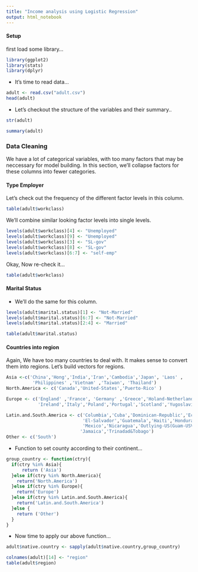 ```yaml
---
title: "Income analysis using Logistic Regression"
output: html_notebook
---
```


#### Setup
first load some library...

```r
library(ggplot2)
library(stats)
library(dplyr)
```

- It's time to read data...
```r
adult <- read.csv("adult.csv")
head(adult)
```


- Let's checkout the structure of the variables and their summary..
```r
str(adult)
```


```r
summary(adult)
```



### Data Cleaning

We have a lot of categorical variables, with too many factors that may be neccessary for model building. In this section, we'll collapse factors for
these columns into fewer categories.

#### Type Employer
Let's check out the frequency of the different factor levels in this column.

```r
table(adult$workclass)
```

We'll combine similar looking factor levels into single levels.
```r
levels(adult$workclass)[4] <- "Unemployed"
levels(adult$workclass)[9] <- "Unemployed"
levels(adult$workclass)[3] <- "SL-gov"
levels(adult$workclass)[8] <- "SL-gov"
levels(adult$workclass)[6:7] <- "self-emp"
```

Okay, Now re-check it...
```r
table(adult$workclass)
```


#### Marital Status
- We'll do the same for this column.
```r
levels(adult$marital.status)[1] <- "Not-Married"
levels(adult$marital.status)[6:7] <- "Not-Married"
levels(adult$marital.status)[2:4] <- "Married"

table(adult$marital.status)
```


#### Countries into region
Again, We have too many countries to deal with. It makes sense to convert them into regions. Let's build vectors for regions.

```r
Asia <-c('China','Hong','India','Iran','Cambodia','Japan', 'Laos' ,
          'Philippines' ,'Vietnam' ,'Taiwan', 'Thailand')
North.America <- c('Canada','United-States','Puerto-Rico' )

Europe <- c('England' ,'France', 'Germany' ,'Greece','Holand-Netherlands','Hungary',
            'Ireland','Italy','Poland','Portugal','Scotland','Yugoslavia')

Latin.and.South.America <- c('Columbia','Cuba','Dominican-Republic','Ecuador',
                             'El-Salvador','Guatemala','Haiti','Honduras',
                             'Mexico','Nicaragua','Outlying-US(Guam-USVI-etc)','Peru',
                            'Jamaica','Trinadad&Tobago')
Other <- c('South')
```

- Function to set county according to their continent...
```r
group_country <- function(ctry){
  if(ctry %in% Asia){
      return ('Asia')
  }else if(ctry %in% North.America){
    return('North.America')
  }else if(ctry %in% Europe){
    return('Europe')
  }else if(ctry %in% Latin.and.South.America){
    return('Latin.and.South.America')
  }else {
    return ('Other')
  }
}
```

- Now time to apply our above function...
```r
adult$native.country <- sapply(adult$native.country,group_country)
```
```r
colnames(adult)[14] <- "region"
table(adult$region)
```



